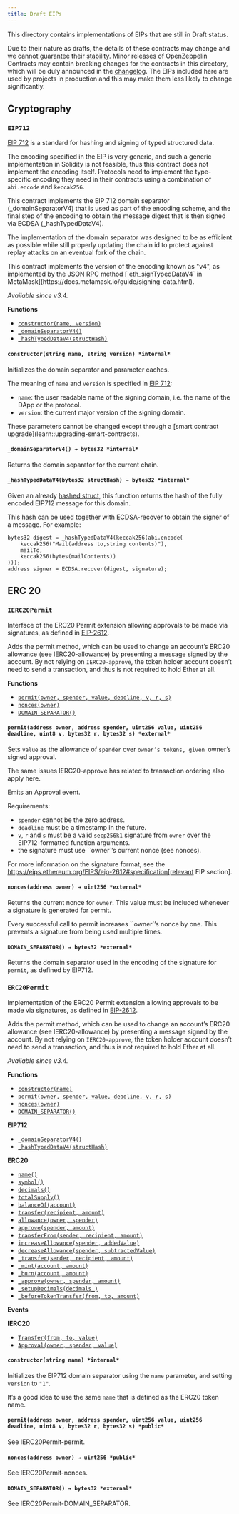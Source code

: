 ```yaml
---
title: Draft EIPs
---
```


This directory contains implementations of EIPs that are still in Draft status.

Due to their nature as drafts, the details of these contracts may change and we cannot guarantee their [stability](ROOT:releases-stability). Minor releases of OpenZeppelin Contracts may contain breaking changes for the contracts in this directory, which will be duly announced in the [changelog](https://github.com/OpenZeppelin/openzeppelin-contracts/blob/master/CHANGELOG.md). The EIPs included here are used by projects in production and this may make them less likely to change significantly.

## Cryptography

### ``EIP712``

[EIP 712](https://eips.ethereum.org/EIPS/eip-712) is a standard for hashing and signing of typed structured data.

The encoding specified in the EIP is very generic, and such a generic implementation in Solidity is not feasible,
thus this contract does not implement the encoding itself. Protocols need to implement the type-specific encoding
they need in their contracts using a combination of `abi.encode` and `keccak256`.

This contract implements the EIP 712 domain separator (_domainSeparatorV4) that is used as part of the encoding
scheme, and the final step of the encoding to obtain the message digest that is then signed via ECDSA
(_hashTypedDataV4).

The implementation of the domain separator was designed to be as efficient as possible while still properly updating
the chain id to protect against replay attacks on an eventual fork of the chain.

<Callout>
This contract implements the version of the encoding known as "v4", as implemented by the JSON RPC method
[`eth_signTypedDataV4` in MetaMask](https://docs.metamask.io/guide/signing-data.html).
</Callout>

_Available since v3.4._

**Functions**

* [`constructor(name, version)`](#EIP712-constructor-string-string-)
* [`_domainSeparatorV4()`](#EIP712-_domainSeparatorV4)
* [`_hashTypedDataV4(structHash)`](#EIP712-_hashTypedDataV4-bytes32-)

<a id="EIP712-constructor"></a>

#### `constructor(string name, string version) *internal*`

Initializes the domain separator and parameter caches.

The meaning of `name` and `version` is specified in
[EIP 712](https://eips.ethereum.org/EIPS/eip-712#definition-of-domainseparator):

* `name`: the user readable name of the signing domain, i.e. the name of the DApp or the protocol.
* `version`: the current major version of the signing domain.

<Callout>
These parameters cannot be changed except through a [smart
contract upgrade](learn::upgrading-smart-contracts).
</Callout>

<a id="EIP712-_domainSeparatorV4"></a>

#### `_domainSeparatorV4() → bytes32 *internal*`

Returns the domain separator for the current chain.

<a id="EIP712-_hashTypedDataV4"></a>

#### `_hashTypedDataV4(bytes32 structHash) → bytes32 *internal*`

Given an already [hashed struct](https://eips.ethereum.org/EIPS/eip-712#definition-of-hashstruct), this
function returns the hash of the fully encoded EIP712 message for this domain.

This hash can be used together with ECDSA-recover to obtain the signer of a message. For example:

```solidity
bytes32 digest = _hashTypedDataV4(keccak256(abi.encode(
    keccak256("Mail(address to,string contents)"),
    mailTo,
    keccak256(bytes(mailContents))
)));
address signer = ECDSA.recover(digest, signature);
```

## ERC 20

### ``IERC20Permit``

Interface of the ERC20 Permit extension allowing approvals to be made via signatures, as defined in
[EIP-2612](https://eips.ethereum.org/EIPS/eip-2612).

Adds the permit method, which can be used to change an account’s ERC20 allowance (see IERC20-allowance) by
presenting a message signed by the account. By not relying on `IERC20-approve`, the token holder account doesn’t
need to send a transaction, and thus is not required to hold Ether at all.

**Functions**

* [`permit(owner, spender, value, deadline, v, r, s)`](#IERC20Permit-permit-address-address-uint256-uint256-uint8-bytes32-bytes32-)
* [`nonces(owner)`](#IERC20Permit-nonces-address-)
* [`DOMAIN_SEPARATOR()`](#IERC20Permit-DOMAIN_SEPARATOR)

<a id="EIP712-permit"></a>

#### `permit(address owner, address spender, uint256 value, uint256 deadline, uint8 v, bytes32 r, bytes32 s) *external*`

Sets `value` as the allowance of `spender` over `owner’s tokens,
given `owner’s signed approval.

<Callout type='warn'>
The same issues IERC20-approve has related to transaction
ordering also apply here.
</Callout>

Emits an Approval event.

Requirements:

* `spender` cannot be the zero address.
* `deadline` must be a timestamp in the future.
* `v`, `r` and `s` must be a valid `secp256k1` signature from `owner`
over the EIP712-formatted function arguments.
* the signature must use ``owner`’s current nonce (see nonces).

For more information on the signature format, see the
https://eips.ethereum.org/EIPS/eip-2612#specification[relevant EIP
section].

<a id="EIP712-nonces"></a>

#### `nonces(address owner) → uint256 *external*`

Returns the current nonce for `owner`. This value must be
included whenever a signature is generated for permit.

Every successful call to permit increases ``owner`’s nonce by one. This
prevents a signature from being used multiple times.

<a id="EIP712-DOMAIN_SEPARATOR"></a>

#### `DOMAIN_SEPARATOR() → bytes32 *external*`

Returns the domain separator used in the encoding of the signature for `permit`, as defined by EIP712.

### ``ERC20Permit``

Implementation of the ERC20 Permit extension allowing approvals to be made via signatures, as defined in
[EIP-2612](https://eips.ethereum.org/EIPS/eip-2612).

Adds the permit method, which can be used to change an account’s ERC20 allowance (see IERC20-allowance) by
presenting a message signed by the account. By not relying on `IERC20-approve`, the token holder account doesn’t
need to send a transaction, and thus is not required to hold Ether at all.

_Available since v3.4._

**Functions**

* [`constructor(name)`](#ERC20Permit-constructor-string-)
* [`permit(owner, spender, value, deadline, v, r, s)`](#ERC20Permit-permit-address-address-uint256-uint256-uint8-bytes32-bytes32-)
* [`nonces(owner)`](#ERC20Permit-nonces-address-)
* [`DOMAIN_SEPARATOR()`](#ERC20Permit-DOMAIN_SEPARATOR)

**EIP712**

* [`_domainSeparatorV4()`](#EIP712-_domainSeparatorV4)
* [`_hashTypedDataV4(structHash)`](#EIP712-_hashTypedDataV4-bytes32-)

**ERC20**

* [`name()`](#ERC20-name)
* [`symbol()`](#ERC20-symbol)
* [`decimals()`](#ERC20-decimals)
* [`totalSupply()`](#ERC20-totalSupply)
* [`balanceOf(account)`](#ERC20-balanceOf-address-)
* [`transfer(recipient, amount)`](#ERC20-transfer-address-uint256-)
* [`allowance(owner, spender)`](#ERC20-allowance-address-address-)
* [`approve(spender, amount)`](#ERC20-approve-address-uint256-)
* [`transferFrom(sender, recipient, amount)`](#ERC20-transferFrom-address-address-uint256-)
* [`increaseAllowance(spender, addedValue)`](#ERC20-increaseAllowance-address-uint256-)
* [`decreaseAllowance(spender, subtractedValue)`](#ERC20-decreaseAllowance-address-uint256-)
* [`_transfer(sender, recipient, amount)`](#ERC20-_transfer-address-address-uint256-)
* [`_mint(account, amount)`](#ERC20-_mint-address-uint256-)
* [`_burn(account, amount)`](#ERC20-_burn-address-uint256-)
* [`_approve(owner, spender, amount)`](#ERC20-_approve-address-address-uint256-)
* [`_setupDecimals(decimals_)`](#ERC20-_setupDecimals-uint8-)
* [`_beforeTokenTransfer(from, to, amount)`](#ERC20-_beforeTokenTransfer-address-address-uint256-)

**Events**

**IERC20**

* [`Transfer(from, to, value)`](#IERC20-Transfer-address-address-uint256-)
* [`Approval(owner, spender, value)`](#IERC20-Approval-address-address-uint256-)

<a id="EIP712-constructor"></a>

#### `constructor(string name) *internal*`

Initializes the EIP712 domain separator using the `name` parameter, and setting `version` to `"1"`.

It’s a good idea to use the same `name` that is defined as the ERC20 token name.

<a id="EIP712-permit"></a>

#### `permit(address owner, address spender, uint256 value, uint256 deadline, uint8 v, bytes32 r, bytes32 s) *public*`

See IERC20Permit-permit.

<a id="EIP712-nonces"></a>

#### `nonces(address owner) → uint256 *public*`

See IERC20Permit-nonces.

<a id="EIP712-DOMAIN_SEPARATOR"></a>

#### `DOMAIN_SEPARATOR() → bytes32 *external*`

See IERC20Permit-DOMAIN_SEPARATOR.
